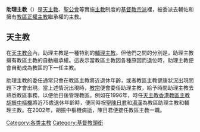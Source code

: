 {{unreferenced|time=2019-09-18T09:28:03+00:00}}
'''助理主教'''（{{lang-en|'''coadjutor bishop'''}}）是[[天主教|天主教]]、[[聖公會|聖公會]]等實施[[主教|主教]]制度的[[基督教|基督教]][[基督教派系|宗派]]裡，被委派去輔佐和擁有[[教區主教|教區正權主教]]繼承權的主教。

==天主教==
在[[天主教会|天主教会]]內，助理主教是一種特別的[[輔理主教|輔理主教]]。但他們之間的分別是，助理主教擁有教區主教的自動繼承權。這表示當教區主教因各種原因而退位時，助理主教便會自動成為教區的下一任主教。

助理主教的委任通常只會在教區主教將近退休年齡，或者教區主教健康狀況出現問題下才會出現。當上述情況出現時，[[教宗|教宗]]便會委任助理主教，給予時間助理主教去熟悉教區事務，以便他日後管理教區。例如在1996年，時任[[天主教香港教區|天主教香港教區主教]][[胡振中|胡振中]][[樞機|樞機]]將近75歲退休年齡時，便同時祝聖[[陳日君|陳日君]]和[[湯漢|湯漢]]為教區助理主教和輔理主教。在2002年，胡振中樞機病逝，陳日君便接任教區主教一職。

{{天主教}}

[[Category:各类主教|Category:各类主教]]
[[Category:基督教頭銜|Category:基督教頭銜]]